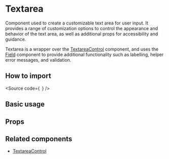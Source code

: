 

<Meta of={Stories} />

# Textarea

Component used to create a customizable text area for user input.
It provides a range of customization options to control the appearance and behavior of the text area,
as well as additional props for accessibility and guidance.

Textarea is a wrapper over the [TextareaControl](?path=/docs/components-core-form-textareacontrol--docs)
component, and uses the [Field](?path=/docs/components-core-form-field--docs)
component to provide additional functionality such as labelling, helper error messages, and validation.

## How to import

<Source
  code={`
`}
/>

## Basic usage

<Canvas of={Stories.Base} />

## Props

<ArgTypes of={Stories} />

## Related components

- [TextareaControl](?path=/docs/components-core-form-textareacontrol--docs)
